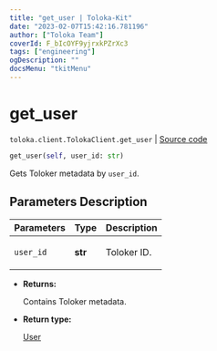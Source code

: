 ```yaml
---
title: "get_user | Toloka-Kit"
date: "2023-02-07T15:42:16.781196"
author: ["Toloka Team"]
coverId: F_bIcOYF9yjrxkPZrXc3
tags: ["engineering"]
ogDescription: ""
docsMenu: "tkitMenu"
---
```


# get_user
`toloka.client.TolokaClient.get_user` | [Source code](https://github.com/Toloka/toloka-kit/blob/v1.1.3/src/client/__init__.py#L3325)

```python
get_user(self, user_id: str)
```

Gets Toloker metadata by `user_id`.

## Parameters Description

| Parameters | Type | Description |
| :----------| :----| :-----------|
`user_id`|**str**|<p>Toloker ID.</p>

* **Returns:**

  Contains Toloker metadata.

* **Return type:**

  [User](/docs-new/toloka-kit/reference/toloka.client.user.User)
